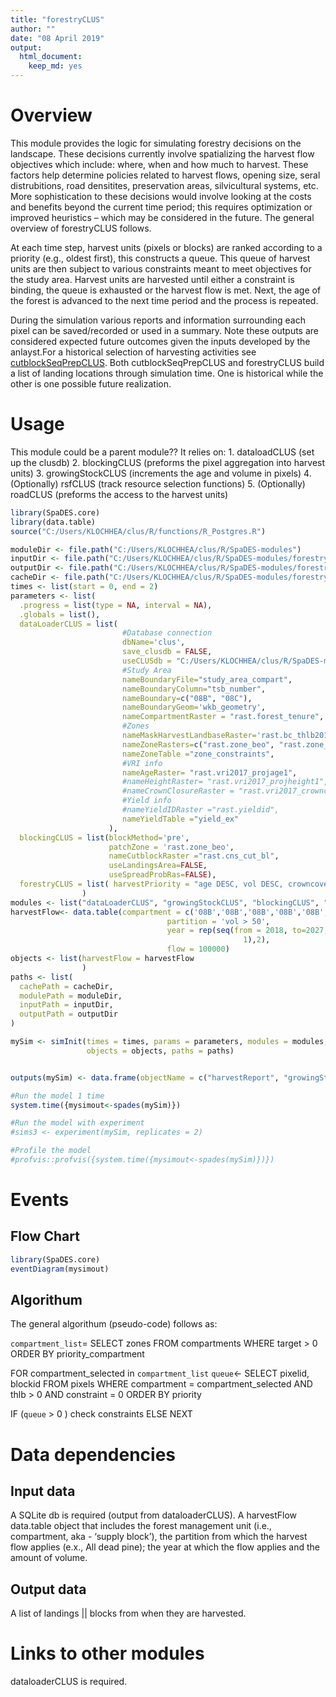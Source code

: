 ```yaml
---
title: "forestryCLUS"
author: ""
date: "08 April 2019"
output:
  html_document: 
    keep_md: yes
---
```


<!--
Copyright 2018 Province of British Columbia
 
Licensed under the Apache License, Version 2.0 (the "License");
you may not use this file except in compliance with the License.
You may obtain a copy of the License at
 
http://www.apache.org/licenses/LICENSE-2.0
 
Unless required by applicable law or agreed to in writing, software distributed under the License is distributed on an "AS IS" BASIS,
WITHOUT WARRANTIES OR CONDITIONS OF ANY KIND, either express or implied.
See the License for the specific language governing permissions and limitations under the License.-->

# Overview

This module provides the logic for simulating forestry decisions on the landscape. These decisions currently involve spatializing the harvest flow objectives which include: where, when and how much to harvest. These factors help determine policies related to harvest flows, opening size, seral distrubitions, road densitites, preservation areas, silvicultural systems, etc. More sophistication to these decisions would involve looking at the costs and benefits beyond the current time period; this requires optimization or improved heuristics -- which may be considered in the future. The general overview of forestryCLUS follows.

At each time step, harvest units (pixels or blocks) are ranked according to a priority (e.g., oldest first), this constructs a queue. This queue of harvest units are then subject to various constraints meant to meet objectives for the study area. Harvest units are harvested until either a constraint is binding, the queue is exhausted or the harvest flow is met. Next, the age of the forest is advanced to the next time period and the process is repeated. 

During the simulation various reports and information surrounding each pixel can be saved/recorded or used in a summary. Note these outputs are considered expected future outcomes given the inputs developed by the anlayst.For a historical selection of harvesting activities see [cutblockSeqPrepCLUS](https://github.com/bcgov/clus/tree/master/R/SpaDES-modules/cutblockSeqPrepCLUS). Both  cutblockSeqPrepCLUS and forestryCLUS build a list of landing locations through simulation time. One is historical while the other is one possible future realization.

# Usage
This module could be a parent module?? It relies on: 
1. dataloadCLUS (set up the clusdb) 
2. blockingCLUS (preforms the pixel aggregation into harvest units)
3. growingStockCLUS (increments the age and volume in pixels)
4. (Optionally) rsfCLUS (track resource selection functions)
5. (Optionally) roadCLUS (preforms the access to the harvest units)


```r
library(SpaDES.core)
library(data.table)
source("C:/Users/KLOCHHEA/clus/R/functions/R_Postgres.R")

moduleDir <- file.path("C:/Users/KLOCHHEA/clus/R/SpaDES-modules")
inputDir <- file.path("C:/Users/KLOCHHEA/clus/R/SpaDES-modules/forestryCLUS/inputs") %>% reproducible::checkPath(create = TRUE)
outputDir <- file.path("C:/Users/KLOCHHEA/clus/R/SpaDES-modules/forestryCLUS/outputs")
cacheDir <- file.path("C:/Users/KLOCHHEA/clus/R/SpaDES-modules/forestryCLUS")
times <- list(start = 0, end = 2)
parameters <- list(
  .progress = list(type = NA, interval = NA),
  .globals = list(),
  dataLoaderCLUS = list( 
                         #Database connection
                         dbName='clus',
                         save_clusdb = FALSE,
                         useCLUSdb = "C:/Users/KLOCHHEA/clus/R/SpaDES-modules/forestryCLUS/clusdb.sqlite",
                         #Study Area
                         nameBoundaryFile="study_area_compart",
                         nameBoundaryColumn="tsb_number",
                         nameBoundary=c("08B", "08C"), 
                         nameBoundaryGeom='wkb_geometry',
                         nameCompartmentRaster = "rast.forest_tenure",
                         #Zones
                         nameMaskHarvestLandbaseRaster='rast.bc_thlb2018',
                         nameZoneRasters=c("rast.zone_beo", "rast.zone_vqo"),
                         nameZoneTable ="zone_constraints",
                         #VRI info
                         nameAgeRaster= "rast.vri2017_projage1",
                         #nameHeightRaster= "rast.vri2017_projheight1",
                         #nameCrownClosureRaster = "rast.vri2017_crownclosure",
                         #Yield info
                         #nameYieldIDRaster ="rast.yieldid",
                         nameYieldTable ="yield_ex"
                      ),  
  blockingCLUS = list(blockMethod='pre', 
                      patchZone = 'rast.zone_beo',
                      nameCutblockRaster ="rast.cns_cut_bl",
                      useLandingsArea=FALSE, 
                      useSpreadProbRas=FALSE),
  forestryCLUS = list( harvestPriority = "age DESC, vol DESC, crowncover DESC")
                )
modules <- list("dataLoaderCLUS", "growingStockCLUS", "blockingCLUS", "forestryCLUS")
harvestFlow<- data.table(compartment = c('08B','08B','08B','08B','08B','08B','08B','08B','08B','08B', '08C','08C','08C','08C','08C','08C','08C','08C','08C','08C'),
                                   partition = 'vol > 50',
                                   year = rep(seq(from = 2018, to=2027, by = 
                                                    1),2), 
                                   flow = 100000)
objects <- list(harvestFlow = harvestFlow 
                )
paths <- list(
  cachePath = cacheDir,
  modulePath = moduleDir,
  inputPath = inputDir,
  outputPath = outputDir
)

mySim <- simInit(times = times, params = parameters, modules = modules,
                 objects = objects, paths = paths)


outputs(mySim) <- data.frame(objectName = c("harvestReport", "growingStockReport"))

#Run the model 1 time
system.time({mysimout<-spades(mySim)})

#Run the model with experiment
#sims3 <- experiment(mySim, replicates = 2)

#Profile the model
#profvis::profvis({system.time({mysimout<-spades(mySim)})})


```

# Events

## Flow Chart

```r
library(SpaDES.core)
eventDiagram(mysimout)
```

## Algorithum

The general algorithum (pseudo-code) follows as:

`compartment_list`= SELECT zones FROM compartments WHERE target > 0 ORDER BY priority_compartment

FOR compartment_selected in `compartment_list`
`queue`<- SELECT pixelid, blockid FROM pixels WHERE 
            compartment = compartment_selected AND thlb > 0 AND constraint = 0                 ORDER BY priority
               
IF (`queue` > 0 )
  check constraints
ELSE 
  NEXT
        

# Data dependencies

## Input data

A SQLite db is required (output from dataloaderCLUS). A harvestFlow data.table object that includes the forest management unit (i.e., compartment, aka - 'supply block'), the partition from which the harvest flow applies (e.x., All dead pine); the year at which the flow applies and the amount of volume.

## Output data

A list of landings || blocks from when they are harvested.

# Links to other modules

dataloaderCLUS is required.

